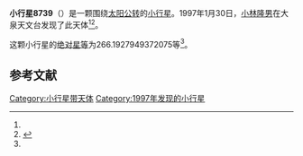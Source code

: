 {{Infobox planet
| bgcolour = #FFFFC0
| name = 8739 Morihisa
| symbol = 
| image = 
| caption = 
| discovery = yes
| discovery_ref = 
| discoverer = [[小林隆男|小林隆男]]
| discovery_site = [[大泉天文台|大泉天文台]] 
| discovered = 1997年1月30日
| designations = yes
| mp_name = 
| named_after = 
| alt_names = 1997 BE3/ 1972 TM9 / 1976 GS2 / 1978 WX5
| mp_category = [[主带小行星|主带小行星]]
| orbit_ref = <ref name="a">[http://ssd.jpl.nasa.gov/sbdb.cgi?sstr=8739 8739 Morihisa] {{Wayback|url=http://ssd.jpl.nasa.gov/sbdb.cgi?sstr=8739 |date=20140924170204 }}，小行星數據庫瀏覽器（JPL Small-Body Database Browser）－[[美国国家航空航天局|美国国家航空航天局]]喷气推进实验室</ref>
| epoch = 2456400.5 (2013年4月18日更新)
| aphelion = {{convert|3.900106528073647|AU|km|3|abbr=on|lk=out}}
| perihelion = {{convert|2.32438953724223|AU|km|3|abbr=on}}
| semimajor = {{convert|3.112248032657939|AU|km|3|abbr=on}}
| eccentricity = 0.253147721
| period = 2005.440256 [[日|日]]<br />5.49[[儒略年|儒略年]]
| avg_speed = 
| inclination = 4.729329639657288
| asc_node = 63.08053619623325
| mean_anomaly = 
| arg_peri = 266.1927949372075
| satellites = 
| physical_characteristics = yes
| dimensions = 
| mass = 
| density = 
| surface_grav = 
| escape_velocity = 
| sidereal_day = 
| axial_tilt = 
| pole_ecliptic_lat = 
| pole_ecliptic_lon = 
| albedo = 
| temperatures= 
| temp_name1 = 
| mean_temp_1 = 
| max_temp_1 = 
| temp_name2 = 
| max_temp_2 = 
| spectral_type = 
| abs_magnitude = 266.1927949372075
}}

'''小行星8739'''（{{lang-en|8739 Morihisa}}）是一颗围绕[[太阳|太阳]][[公转|公转]]的[[小行星|小行星]]。1997年1月30日，[[小林隆男|小林隆男]]在大泉天文台发现了此天体<ref name="a" /><ref>{{cite news|title=小行星列表|url=http://cfa-www.harvard.edu/iau/lists/NumberedMPs.txt|accessdate=2013-07-08|newspaper=哈佛大学|archive-date=2008-05-17|archive-url=https://web.archive.org/web/20080517010638/http://cfa-www.harvard.edu/iau/lists/NumberedMPs.txt|dead-url=no}}</ref>。

这颗小行星的[[绝对星等|绝对星等]]为266.1927949372075等<ref name="a" />。

==参考文献==
{{reflist}}
{{Minor Planet Number|[[小行星8738|小行星8738]]|[[小行星8740|小行星8740]]}}

{{小天体}}

[[Category:小行星带天体|Category:小行星带天体]]
[[Category:1997年发现的小行星|Category:1997年发现的小行星]]

{{asteroid-stub}}